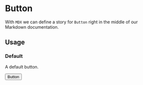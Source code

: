 <!--- Button.stories.mdx --->

<!--- This is your Story template function, shown here in React -->


<Meta title="MDX/Button" component={Button} />

# Button

With `MDX` we can define a story for `Button` right in the middle of our Markdown documentation.

## Usage

### Default

A default button.

<Canvas>
  <Story name="Default Button">
      <Button>Button</Button>
  </Story>
</Canvas>
